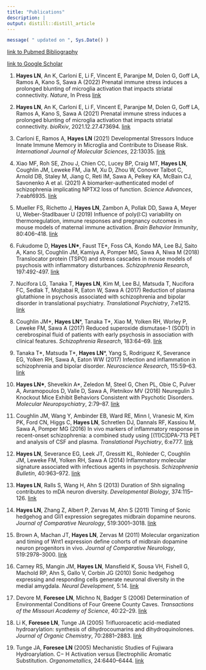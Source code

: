 ```yaml
---
title: "Publications"
description: | 
output: distill::distill_article
---
```


```r
message( " updated on ", Sys.Date() )
```

[link to Pubmed Bibliography](https://www.ncbi.nlm.nih.gov/myncbi/lindsay.hayes.1/bibliography/public/)

[link to Google Scholar](https://scholar.google.com/citations?hl=en&view_op=list_works&gmla=AH70aAXHtXP8CmkpG-GLig5B4MzBvK0by1LYxI938UwQ9bMXwoYP-Mm-3H4uKPKaTF3R5UZ-ZP0aKe0LJ0ybcaYHbO5Y&user=xZ4hUFwAAAAJ)

1. **Hayes LN**, An K, Carloni E, Li F, Vincent E, Paranjpe M, Dolen G, Goff LA, Ramos A, Kano S, Sawa A (2022) Prenatal immune stress induces a prolonged blunting of microglia activation that impacts striatal connectivity. *Nature*, In Press [link](https://www.nature.com/articles/s41586-022-05274-z)

1.  **Hayes LN**, An K, Carloni E, Li F, Vincent E, Paranjpe M, Dolen G, Goff LA, Ramos A, Kano S, Sawa A (2021) Prenatal immune stress induces a prolonged blunting of microglia activation that impacts striatal connectivity. *bioRxiv*, 2021.12.27.473694. [link](https://www.biorxiv.org/content/10.1101/2021.12.27.473694v1)

2.  Carloni E, Ramos A, **Hayes LN** (2021) Developmental Stressors Induce Innate Immune Memory in Microglia and Contribute to Disease Risk. *International Journal of Molecular Sciences*, 22:13035. [link](https://www.mdpi.com/1422-0067/22/23/13035)

3.  Xiao MF, Roh SE, Zhou J, Chien CC, Lucey BP, Craig MT, **Hayes LN**, Coughlin JM, Leweke FM, Jia M, Xu D, Zhou W, Conover Talbot C, Arnold DB, Staley M, Jiang C, Reti IM, Sawa A, Pelkey KA, McBain CJ, Savonenko A et al. (2021) A biomarker-authenticated model of schizophrenia implicating NPTX2 loss of function. *Science Advances*, 7:eabf6935. [link](https://www.science.org/doi/10.1126/sciadv.abf6935?url_ver=Z39.88-2003&rfr_id=ori:rid:crossref.org&rfr_dat=cr_pub%20%200pubmed)

4.  Mueller FS, Richetto J, **Hayes LN**, Zambon A, Pollak DD, Sawa A, Meyer U, Weber-Stadlbauer U (2019) Influence of poly(I:C) variability on thermoregulation, immune responses and pregnancy outcomes in mouse models of maternal immune activation. *Brain Behavior Immunity*, 80:406--418. [link](https://www.sciencedirect.com/science/article/pii/S0889159119301217?via%3Dihub)

5.  Fukudome D, **Hayes LN\***, Faust TE\*, Foss CA, Kondo MA, Lee BJ, Saito A, Kano SI, Coughlin JM, Kamiya A, Pomper MG, Sawa A, Niwa M (2018) Translocator protein (TSPO) and stress cascades in mouse models of psychosis with inflammatory disturbances. *Schizophrenia Research*, 197:492-497. [link](https://www.sciencedirect.com/science/article/pii/S0920996418300355?via%3Dihub)

6.  Nucifora LG, Tanaka T, **Hayes LN**, Kim M, Lee BJ, Matsuda T, Nucifora FC, Sedlak T, Mojtabai R, Eaton W, Sawa A (2017) Reduction of plasma glutathione in psychosis associated with schizophrenia and bipolar disorder in translational psychiatry. *Translational Psychiatry*, 7:e1215. [link](https://www.nature.com/articles/tp2017178)

7.  Coughlin JM\*, **Hayes LN**\*, Tanaka T\*, Xiao M, Yolken RH, Worley P, Leweke FM, Sawa A (2017) Reduced superoxide dismutase-1 (SOD1) in cerebrospinal fluid of patients with early psychosis in association with clinical features. *Schizophrenia Research*, 183:64--69. [link](https://www.sciencedirect.com/science/article/pii/S0920996416304923?via%3Dihub)

8.  Tanaka T\*, Matsuda T\*, **Hayes LN**\*, Yang S, Rodriguez K, Severance EG, Yolken RH, Sawa A, Eaton WW (2017) Infection and inflammation in schizophrenia and bipolar disorder. *Neuroscience Research*, 115:59--63. [link](https://www.sciencedirect.com/science/article/pii/S0168010216302462?via%3Dihub)

9.  **Hayes LN\***, Shevelkin A\*, Zeledon M, Steel G, Chen PL, Obie C, Pulver A, Avramopoulos D, Valle D, Sawa A, Pletnikov MV (2016) Neuregulin 3 Knockout Mice Exhibit Behaviors Consistent with Psychotic Disorders. *Molecular Neuropsychiatry*, 2:79--87. [link](https://www.karger.com/Article/FullText/445836)

10. Coughlin JM, Wang Y, Ambinder EB, Ward RE, Minn I, Vranesic M, Kim PK, Ford CN, Higgs C, **Hayes LN**, Schretlen DJ, Dannals RF, Kassiou M, Sawa A, Pomper MG (2016) In vivo markers of inflammatory response in recent-onset schizophrenia: a combined study using [(11)C]DPA-713 PET and analysis of CSF and plasma. *Translational Psychiatry*, 6:e777. [link](https://www.nature.com/articles/tp201640)

11. **Hayes LN**, Severance EG, Leek JT, Gressitt KL, Rohleder C, Coughlin JM, Leweke FM, Yolken RH, Sawa A (2014) Inflammatory molecular signature associated with infectious agents in psychosis. *Schizophrenia Bulletin*, 40:963--972. [link](https://academic.oup.com/schizophreniabulletin/article/40/5/963/2886795)

12. **Hayes LN**, Ralls S, Wang H, Ahn S (2013) Duration of Shh signaling contributes to mDA neuron diversity. *Developmental Biology*, 374:115--126. [link](https://www.sciencedirect.com/science/article/pii/S0012160612006355?via%3Dihub)

13. **Hayes LN**, Zhang Z, Albert P, Zervas M, Ahn S (2011) Timing of Sonic hedgehog and Gli1 expression segregates midbrain dopamine neurons. *Journal of Comparative Neurology*, 519:3001--3018. [link](https://onlinelibrary.wiley.com/doi/10.1002/cne.22711)

14. Brown A, Machan JT, **Hayes LN**, Zervas M (2011) Molecular organization and timing of Wnt1 expression define cohorts of midbrain dopamine neuron progenitors in vivo. *Journal of Comparative Neurology*, 519:2978--3000. [link](https://onlinelibrary.wiley.com/doi/10.1002/cne.22710)

15. Carney RS, Mangin JM, **Hayes LN**, Mansfield K, Sousa VH, Fishell G, Machold RP, Ahn S, Gallo V, Corbin JG (2010) Sonic hedgehog expressing and responding cells generate neuronal diversity in the medial amygdala. *Neural Development*, 5:14. [link](https://neuraldevelopment.biomedcentral.com/articles/10.1186/1749-8104-5-14)

16. Devore M, **Foresee LN**, Michno N, Badger S (2006) Determination of Environmental Conditions of Four Greene County Caves. *Transactions of the Missouri Academy of Science*, 40:22--29. [link](https://www.moacademysci.org/wp-content/uploads/2017/01/Transactions40-2006.pdf)

17. Li K, **Foresee LN**, Tunge JA (2005) Trifluoroacetic acid-mediated hydroarylation: synthesis of dihydrocoumarins and dihydroquinolones. *Journal of Organic Chemistry*, 70:2881--2883. [link](https://pubs.acs.org/doi/10.1021/jo0477650)

18. Tunge JA, **Foresee LN** (2005) Mechanistic Studies of Fujiwara Hydroarylation. C− H Activation versus Electrophilic Aromatic Substitution. *Organometallics*, 24:6440--6444. [link](https://pubs.acs.org/doi/10.1021/om0507225)
